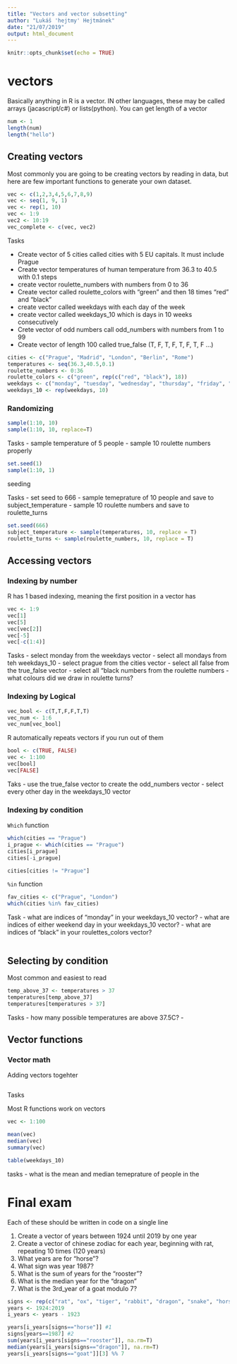 ```yaml
---
title: "Vectors and vector subsetting"
author: "Lukáš 'hejtmy' Hejtmánek"
date: "21/07/2019"
output: html_document
---
```


```r
knitr::opts_chunk$set(echo = TRUE)
```
# vectors 

Basically anything in R is a vector. IN other languages, these may be called arrays (jacascript/c#) or lists(python). You can get length of a vector 

```r
num <- 1
length(num)
length("hello")
```

## Creating vectors
Most commonly you are going to be creating vectors by reading in data, but here are few important functions to generate your own dataset.

```r
vec <- c(1,2,3,4,5,6,7,8,9)
vec <- seq(1, 9, 1)
vec <- rep(1, 10)
vec <- 1:9
vec2 <- 10:19
vec_complete <- c(vec, vec2)
```

Tasks

- Create vector of 5 cities called cities with 5 EU capitals. It must include Prague
- Create vector temperatures of human temperature from 36.3 to 40.5 with 0.1 steps
- create vector roulette_numbers with numbers from 0 to 36
- Create vector called roulette_colors with "green" and then 18 times "red" and "black"
- create vector called weekdays with each day of the week 
- create vector called weekdays_10 which is days in 10 weeks consecutively 
- Crete vector of odd numbers call odd_numbers with numbers from 1 to 99
- Create vector of length 100 called true_false (T, F, T, F, T, F, T, F ...)

```r
cities <- c("Prague", "Madrid", "London", "Berlin", "Rome")
temperatures <- seq(36.3,40.5,0.1)
roulette_numbers <- 0:36
roulette_colors <- c("green", rep(c("red", "black"), 18))
weekdays <- c("monday", "tuesday", "wednesday", "thursday", "friday", "saturday", "sunday")
weekdays_10 <- rep(weekdays, 10)
```

### Randomizing

```r
sample(1:10, 10)
sample(1:10, 10, replace=T)
```

Tasks
 - sample temperature of 5 people
 - sample 10 roulette numbers properly
 

```r
set.seed(1)
sample(1:10, 1)
```

seeding

Tasks
 - set seed to 666
 - sample temeprature of 10 people and save to subject_temperature
 - sample 10 roulette numbers and save to roulette_turns
 
```r
set.seed(666)
subject_temperature <- sample(temperatures, 10, replace = T)
roulette_turns <- sample(roulette_numbers, 10, replace = T)
```

## Accessing vectors

### Indexing by number
R has 1 based indexing, meaning the first position in a vector has

```r
vec <- 1:9
vec[1]
vec[5]
vec[vec[2]]
vec[-5]
vec[-c(1:4)]
```

Tasks
- select monday from the weekdays vector
- select all mondays from teh weekdays_10
- select prague from the cities vector
- select all false from the true_false vector
- select all "black numbers from the roulette numbers
- what colours did we draw in roulette turns?

### Indexing by Logical

```r
vec_bool <- c(T,T,F,F,T,T)
vec_num <- 1:6
vec_num[vec_bool]
```

R automatically repeats vectors if you run out of them
```r
bool <- c(TRUE, FALSE)
vec <- 1:100
vec[bool]
vec[FALSE]
```

Taks
- use the true_false vector to create the odd_numbers vector
- select every other day in the weekdays_10 vector


### Indexing by condition
`Which` function

```r
which(cities == "Prague")
i_prague <- which(cities == "Prague")
cities[i_prague]
cities[-i_prague]

cities[cities != "Prague"]
```

`%in` function

```r
fav_cities <- c("Prague", "London")
which(cities %in% fav_cities)
```

Task
- what are indices of "monday" in your weekdays_10 vector?
- what are indices of either weekend day in your weekdays_10 vector?
- what are indices of "black" in your roulettes_colors vector?

```r

```

## Selecting by condition

Most common and easiest to read
```r
temp_above_37 <- temperatures > 37
temperatures[temp_above_37]
temperatures[temperatures > 37]
```

Tasks
- how many possible temperatures are above 37.5C?
- 

## Vector functions

### Vector math

Adding vectors togehter
```r

```

Tasks

Most R functions work on vectors

```r
vec <- 1:100

mean(vec)
median(vec)
summary(vec)

table(weekdays_10)
```

tasks
- what is the mean and median temeprature of people in the 


# Final exam

Each of these should be written in code on a single line

1. Create a vector of years between 1924 until 2019 by one year
2. Create a vector of chinese zodiac for each year, beginning with rat, repeating 10 times (120 years)
3. What years are for "horse"?
4. What sign was year 1987?
5. What is the sum of years for the "rooster"?
6. What is the median year for the "dragon"
7. What is the 3rd_year of a goat modulo 7?

```r
signs <- rep(c("rat", "ox", "tiger", "rabbit", "dragon", "snake", "horse", "goat", "monkey", "rooster", "dog", "pig"), 10)
years <- 1924:2019
i_years <- years - 1923

years[i_years[signs=="horse"]] #1
signs[years==1987] #2
sum(years[i_years[signs=="rooster"]], na.rm=T)
median(years[i_years[signs=="dragon"]], na.rm=T)
years[i_years[signs=="goat"]][3] %% 7
```

